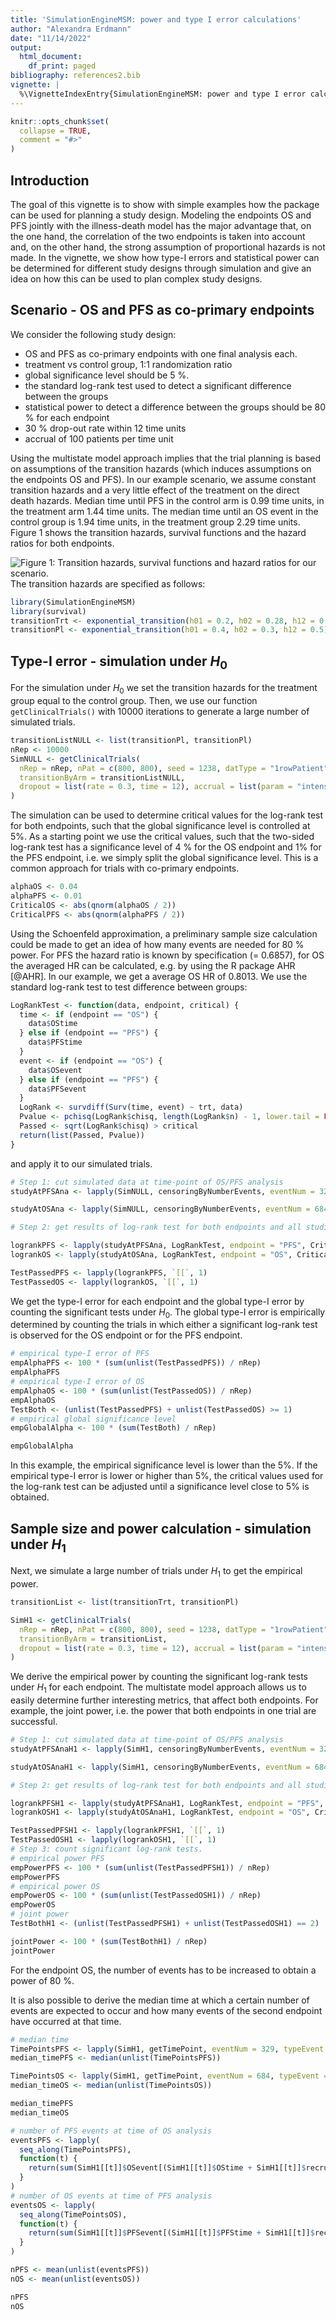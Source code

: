 ```yaml
---
title: 'SimulationEngineMSM: power and type I error calculations'
author: "Alexandra Erdmann"
date: "11/14/2022"
output:
  html_document:
    df_print: paged
bibliography: references2.bib
vignette: |
  %\VignetteIndexEntry{SimulationEngineMSM: power and type I error calculations} %\VignetteEngine{knitr::rmarkdown} %\VignetteEncoding{UTF-8}
---
```



```r
knitr::opts_chunk$set(
  collapse = TRUE,
  comment = "#>"
)
```

## Introduction
The goal of this vignette is to show with simple examples how the package can be used for planning a study design.  Modeling the endpoints OS and PFS jointly with the illness-death model has the major advantage that, on the one hand, the correlation of the two endpoints is taken into account and, on the other hand, the strong assumption of proportional hazards is not made.
In the vignette, we show how type-I errors and statistical power can be determined for different study designs through simulation and give an idea on how this can be used to plan complex study designs.


## Scenario -  OS and PFS as co-primary endpoints

We consider the following study design:

- OS and PFS as co-primary endpoints with one final analysis each.
- treatment vs control group, 1:1 randomization ratio
- global significance level should be 5 \%.
- the standard log-rank test used to detect a significant difference between the groups
- statistical power to detect a difference between the groups should be 80 \% for each endpoint
- 30 \% drop-out rate within 12 time units
- accrual of 100 patients per time unit


Using the multistate model approach implies that the trial planning is based on assumptions of the transition hazards (which induces assumptions on the endpoints OS and PFS).
In our example scenario, we assume constant transition hazards and a very little effect of the treatment on the direct death hazards.
Median time until PFS in the control arm is 0.99 time units, in the treatment arm 1.44 time units.
The median time until an OS event in the control group is 1.94 time units, in the treatment group 2.29 time units.
Figure 1 shows the transition hazards, survival functions and the hazard ratios for both endpoints.

![Figure 1: Transition hazards, survival functions and hazard ratios for our scenario.](scenario.png)
The transition hazards are specified as follows:
```r
library(SimulationEngineMSM)
library(survival)
transitionTrt <- exponential_transition(h01 = 0.2, h02 = 0.28, h12 = 0.4)
transitionPl <- exponential_transition(h01 = 0.4, h02 = 0.3, h12 = 0.5)
```

## Type-I error - simulation under $H_0$

For the simulation under $H_0$ we set the transition hazards for the treatment group equal to the control group.
Then,  we use our function  `getClinicalTrials()` with 10000 iterations to generate a large number of simulated trials.

```r
transitionListNULL <- list(transitionPl, transitionPl)
nRep <- 10000
SimNULL <- getClinicalTrials(
  nRep = nRep, nPat = c(800, 800), seed = 1238, datType = "1rowPatient",
  transitionByArm = transitionListNULL,
  dropout = list(rate = 0.3, time = 12), accrual = list(param = "intensity", value = 100)
)
```

The simulation can be used to determine critical values for the log-rank test for both endpoints, such that the global significance level is controlled at 5\%. As a starting point we use the critical values, such that the two-sided log-rank test has a significance level  of 4 \% for the OS endpoint and 1\% for the PFS endpoint, i.e.\ we simply split the global significance level. This is a common approach for trials with co-primary endpoints.

```r
alphaOS <- 0.04
alphaPFS <- 0.01
CriticalOS <- abs(qnorm(alphaOS / 2))
CriticalPFS <- abs(qnorm(alphaPFS / 2))
```
Using the Schoenfeld approximation, a preliminary sample size calculation could be made to get an idea of how many events are needed for 80 \% power. For PFS the hazard ratio is known by specification (= 0.6857), for OS the averaged HR can be calculated, e.g. by using the R package AHR [@AHR]. In our example, we get a average OS HR of 0.8013. We use the standard log-rank test to test difference between groups:


```r
LogRankTest <- function(data, endpoint, critical) {
  time <- if (endpoint == "OS") {
    data$OStime
  } else if (endpoint == "PFS") {
    data$PFStime
  }
  event <- if (endpoint == "OS") {
    data$OSevent
  } else if (endpoint == "PFS") {
    data$PFSevent
  }
  LogRank <- survdiff(Surv(time, event) ~ trt, data)
  Pvalue <- pchisq(LogRank$chisq, length(LogRank$n) - 1, lower.tail = FALSE)
  Passed <- sqrt(LogRank$chisq) > critical
  return(list(Passed, Pvalue))
}
```

and apply it to our simulated trials.


```r
# Step 1: cut simulated data at time-point of OS/PFS analysis
studyAtPFSAna <- lapply(SimNULL, censoringByNumberEvents, eventNum = 329, typeEvent = "PFS")

studyAtOSAna <- lapply(SimNULL, censoringByNumberEvents, eventNum = 684, typeEvent = "OS")

# Step 2: get results of log-rank test for both endpoints and all studies

logrankPFS <- lapply(studyAtPFSAna, LogRankTest, endpoint = "PFS", CriticalPFS)
logrankOS <- lapply(studyAtOSAna, LogRankTest, endpoint = "OS", CriticalOS)

TestPassedPFS <- lapply(logrankPFS, `[[`, 1)
TestPassedOS <- lapply(logrankOS, `[[`, 1)
```
  We get the type-I error for each endpoint and the global type-I error by counting the significant tests under $H_0$. The global type-I error is empirically determined by counting the trials in which either a significant log-rank test is observed for the  OS endpoint or for the PFS endpoint.

```r
# empirical type-I error of PFS
empAlphaPFS <- 100 * (sum(unlist(TestPassedPFS)) / nRep)
empAlphaPFS
# empirical type-I error of OS
empAlphaOS <- 100 * (sum(unlist(TestPassedOS)) / nRep)
empAlphaOS
TestBoth <- (unlist(TestPassedPFS) + unlist(TestPassedOS) >= 1)
# empirical global significance level
empGlobalAlpha <- 100 * (sum(TestBoth) / nRep)

empGlobalAlpha
```

In this example, the empirical significance level is lower than the 5\%.
If the empirical type-I error is lower or higher than 5\%, the critical values used for the log-rank test can be adjusted until a significance level close to 5\% is obtained.


## Sample size and power calculation - simulation under $H_1$

Next, we simulate a large number of trials under $H_1$ to get the empirical power.
```r
transitionList <- list(transitionTrt, transitionPl)

SimH1 <- getClinicalTrials(
  nRep = nRep, nPat = c(800, 800), seed = 1238, datType = "1rowPatient",
  transitionByArm = transitionList,
  dropout = list(rate = 0.3, time = 12), accrual = list(param = "intensity", value = 100)
)
```
We derive the empirical power by counting the significant log-rank tests under $H_1$ for each endpoint. The multistate model approach allows us to easily determine further interesting metrics, that affect both endpoints. For example, the joint power, i.e.\ the power that both endpoints in one trial are successful.

```r
# Step 1: cut simulated data at time-point of OS/PFS analysis
studyAtPFSAnaH1 <- lapply(SimH1, censoringByNumberEvents, eventNum = 329, typeEvent = "PFS")

studyAtOSAnaH1 <- lapply(SimH1, censoringByNumberEvents, eventNum = 684, typeEvent = "OS")

# Step 2: get results of log-rank test for both endpoints and all studies.

logrankPFSH1 <- lapply(studyAtPFSAnaH1, LogRankTest, endpoint = "PFS", CriticalPFS)
logrankOSH1 <- lapply(studyAtOSAnaH1, LogRankTest, endpoint = "OS", CriticalOS)

TestPassedPFSH1 <- lapply(logrankPFSH1, `[[`, 1)
TestPassedOSH1 <- lapply(logrankOSH1, `[[`, 1)
# Step 3: count significant log-rank tests.
# empirical power PFS
empPowerPFS <- 100 * (sum(unlist(TestPassedPFSH1)) / nRep)
empPowerPFS
# empirical power OS
empPowerOS <- 100 * (sum(unlist(TestPassedOSH1)) / nRep)
empPowerOS
# joint power
TestBothH1 <- (unlist(TestPassedPFSH1) + unlist(TestPassedOSH1) == 2)

jointPower <- 100 * (sum(TestBothH1) / nRep)
jointPower
```
For the endpoint OS, the number of events has to be increased to obtain a power of 80 \%.

It is also possible to derive the median time at which a certain number of events are expected to occur and how many events of the second endpoint have occurred at that time.

```r
# median time
TimePointsPFS <- lapply(SimH1, getTimePoint, eventNum = 329, typeEvent = "PFS", byArm = FALSE)
median_timePFS <- median(unlist(TimePointsPFS))

TimePointsOS <- lapply(SimH1, getTimePoint, eventNum = 684, typeEvent = "OS", byArm = FALSE)
median_timeOS <- median(unlist(TimePointsOS))

median_timePFS
median_timeOS

# number of PFS events at time of OS analysis
eventsPFS <- lapply(
  seq_along(TimePointsPFS),
  function(t) {
    return(sum(SimH1[[t]]$OSevent[(SimH1[[t]]$OStime + SimH1[[t]]$recruitTime) <= TimePointsPFS[[t]]]))
  }
)
# number of OS events at time of PFS analysis
eventsOS <- lapply(
  seq_along(TimePointsOS),
  function(t) {
    return(sum(SimH1[[t]]$PFSevent[(SimH1[[t]]$PFStime + SimH1[[t]]$recruitTime) <= TimePointsOS[[t]]]))
  }
)

nPFS <- mean(unlist(eventsPFS))
nOS <- mean(unlist(eventsOS))

nPFS
nOS
```
